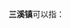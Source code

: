'''三溪镇'''可以指：
{{PRC admin/disambig|34/18/25/102/000|42/02/22/109/000|44/02/81/107/000|50/02/31/119/000|51/01/21/109/000|51/16/22/107/000|61/07/28/119/000}}
{{disambig|cat=三字中国镇名消歧义}}